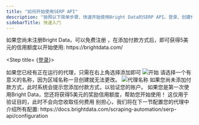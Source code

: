 ```yaml
---
title: "如何开始使用SERP API"
description: "按照以下简单步骤，快速开始使用Bright Data的SERP API。登录、创建代理并验证您的账户，即可轻松开始收集搜索引擎数据。"
sidebarTitle: 快速入门
---
```


<Tip>
  如果您尚未注册Bright Data，可以免费注册 ，在添加付款方式后，即可获得5美元的信用额度以开始使用:  
  https://brightdata.com/
</Tip>

<Steps>

<Step title= {<a href="https://brightdata.com/cp/start">登录</a>}>
</Step>

<Step title="导航到“我的区域”">
    <Accordion title="在“我的区域”页面，点击SERP API下方的“开始”">
    <Warning>
      如果您已经有正在运行的代理，只需在右上角选择添加即可
    </Warning>
    <Frame>
      <img src="/images/scraping-automation/serp-api/quick-start/get-started.png" alt='开始'/>
    </Frame>
    </Accordion>
  </Step>

  <Step title="选择SERP API名称">
    <Accordion title="输入新SERP API的代理名称">
    <Warning>
      请选择一个有意义的名称，因为区域名称一旦创建就无法更改。
    </Warning>
        <Frame>
      <img src="/images/scraping-automation/serp-api/quick-start/proxy-name.png" alt='代理名称'/>
    </Frame>
    </Accordion>
  </Step>

  <Step title="点击“添加代理”">
  </Step>
</Steps>

<Accordion title="在继续之前，请验证您的账户">
  如果您尚未添加付款方式，此时系统会提示您添加付款方式，以验证您的账户。 如果您是第一次使用Bright Data，您还将获得5美元的奖励信用额度，帮助您开始使用！
  <Tip>
    这仅用于验证目的，此时不会向您收取任何费用
  </Tip>
</Accordion>

<Note>
别担心，我们将在下一节配置您的代理中介绍所有配置:  
https://docs.brightdata.com/scraping-automation/serp-api/configuration
</Note>
